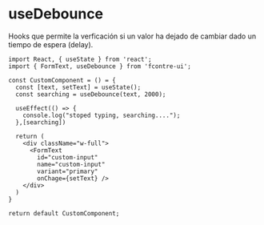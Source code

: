 
<Meta
  title="Hooks/useDebounce"
  component={null}
/>

# useDebounce

Hooks que permite la verficación si un valor ha dejado de cambiar dado un tiempo de espera (delay).

```
import React, { useState } from 'react';
import { FormText, useDebounce } from 'fcontre-ui';

const CustomComponent = () = {
  const [text, setText] = useState();
  const searching = useDebounce(text, 2000);

  useEffect(() => {
    console.log("stoped typing, searching....");
  },[searching])

  return (
    <div className="w-full">
      <FormText
        id="custom-input"
        name="custom-input"
        variant="primary"
        onChage={setText} />
    </div>
  )
}

return default CustomComponent;
```
